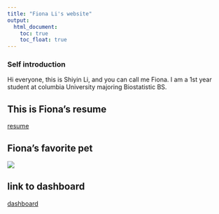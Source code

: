 ```yaml
---
title: "Fiona Li's website"
output: 
  html_document:
    toc: true
    toc_float: true
---
```


### Self introduction

Hi everyone, this is Shiyin Li, and you can call me Fiona. I am a 1st year student at columbia University majoring Biostatistic BS. 

## This is Fiona's resume
[resume](about.html)

## Fiona's favorite pet

![](images/IMG_1857.jpg)

## link to dashboard

[dashboard](plotly.html)

